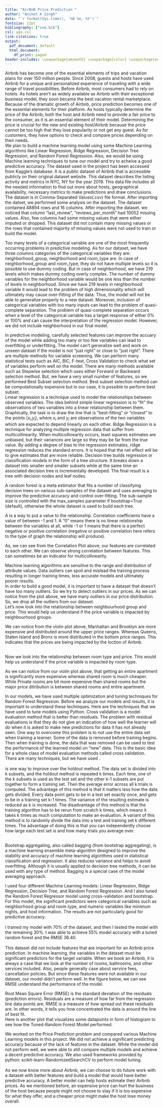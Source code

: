 ```yaml
---
title: "AirBnB Price Prediction "
author: "Aniket K Singh"
date: "`r format(Sys.time(), '%B %e, %Y')`"
fontsize: 12pt
bibliography: ["one.bib"]
csl: apa.csl
link-citations: true
output:
  pdf_document: default
  html_document:
    df_print: paged
header-includes: \usepackage{amsmath} \usepackage{color} \usepackage[english]{babel} \usepackage{graphicx} \usepackage{filecontents} \usepackage{natbib} \usepackage{url} \usepackage[nottoc]{tocbibind}
---
```



\tableofcontents


\newpage
\maketitle

\section{Introduction}

  Airbnb has become one of the essential elements of trips and vacation plans for over 150 million people. Since 2008, guests and hosts have used Airbnb for a unique and personalized experience of traveling with a wide range of travel possibilities. 
Before Airbnb, most consumers had to rely on hotels. As hotels aren't as widely available as Airbnb with their exceptional business model, they soon became the best vacation rental marketplace. \
Because of the dramatic growth of Airbnb, price prediction becomes one of the essential elements for their platform. As hosts typically determine the price of the Airbnb; both the host and Airbnb need to provide a fair price to the consumer, as it is an essential element of their model. Determining the price is crucial for the new and existing host/Airbnb because the price cannot be too high that they lose popularity or not get any guest. As for customers, they have options to check and compare prices depending on their needs. 
\
We plan to build a machine learning model using some Machine Learning algorithms like Linear Regression, Ridge Regression, Decision Tree Regression, and Random Forest Regression. Also, we would be using Machine learning techniques to tune our model and try to acheive a good predictive accuracy. 
\section{Data Preparation}
  The dataset used in the project has been accessed from Kaggle's database\cite{Kaggle}. It is a public dataset of Airbnb that is accessible publicly on their original dataset website. This dataset describes the listing activity and metrics in NYC, NY for the year 2019. This data file includes all the needed information to find out more about hosts, geographical availability, necessary metrics to make predictions and draw conclusions. The dataset is in Comma-Separated Values(.csv) file format. After importing the datset, we performed some analysis on the dataset. The dataset contained 48894 rows and 16 columns. 
\subsection{Handling Missing Values}

  After importing the dataset. we noticed that column "last_review", "reviews_per_month" had 10052 missing values. Also, few columns had some missing values that were either imputed or dropped. This dataset did not contain many missing values or the rows that contained majority of missing values were not used to train or build the model. 
\newpage
\subsection{Dealing with categorical inputs}
  Too many levels of a categorical variable are one of the most frequently occurring problems in predictive modeling. As for our dataset, we have three columns categories of the categorical variables they are: neighborhood_group, neighborhood and room_type are. In case of neighborhood_group and room_type, they do not have multiple levels so it is possible to use dummy coding. But in case of neighborhood, we have 219 levels which makes dummy coding overly complex. The number of dummy variables for the neighborhood variable would be one less than the number of levels in neighborhood. Since we have 219 levels in neighborhood variable it would lead to the problem of high dimensionality which will ultimately may cause over-fitting of the data. Thus, the model will not be able to generalize properly to a new dataset. Moreover, inclusion of categorical variables with too many inputs can lead to the problem of quasi-complete separation. The problem of quasi-complete separation occurs when a level of the categorical variable has a target response of either 0% or 100% and can cause the interpretation of the regression model. However, we did not include neighborhood in our final model. 
\

\subsection{Variable screening}

  In predictive modeling, carefully selected features can improve the accuary of the model while adding too many or too few variables can lead to overfitting or underfitting. The model can't generalize well and work on unseen dataset if the model is not "just right" or close to "just right". There are multiple methods for variable screening. We can perform many statistical tests such as AIC, BIC, F-test, Cross Validation to check what set of variables perform well on the model. There are many methods available such as Stepwise selection which uses either Forward or Backward selection method. But, we have a very small number of features, so we performed Best Subset selection method. Best subset selection method can be computationally expensive but in our case, it is possible to perform best subset.  
\begin{figure}
  \centering
    \includegraphics[width=0.8\textwidth]{~/AirBnbSeniorProject/images/variableBest.png}
    \caption{Best Subset Regression Result}
    \includegraphics[width=0.8\textwidth]{~/AirBnbSeniorProject/images/plotAIC.png}
    \caption{Best Subset Regression: Choosing number of predictors}
\end{figure}

\newpage
\section{Models Used}


\subsection{Linear Regression }

  Linear regression is a technique used to model the relationships between observed variables. The idea behind simple linear regression is to "fit" the observations of two variables into a linear relationship between them. Graphically, the task is to draw the line that is "best-fitting" or "closest" to the points ($x_i$,$y_i$), where $x_i$ and $y_i$ are observations of the two variables which are expected to depend linearly on each other. \cite{LinearRegression}
\begin{figure}
  \centering
    \includegraphics[width=0.7\textwidth]{~/AirBnbSeniorProject/images/linear.png}
    \caption{Simple Linear Regression from \cite{WikipediaEN:LinearRegression.svg}}
\end{figure}

\subsection{Ridge Regression}

  Ridge Regression is a technique for analyzing multiple regression data that suffer from multicollinearity. When multicollinearity occurs, least squares estimates are unbiased, but their variances are large so they may be far from the true value. By adding a degree of bias to the regression estimates, ridge regression reduces the standard errors.
It is hoped that the net effect will be to give estimates that are more reliable. \cite{RidgeRregression}
\newpage
\begin{figure}
  \centering
    \includegraphics[width=0.7\textwidth]{~/AirBnbSeniorProject/images/ridge.jpeg}
    \caption{Ridge Regression figure from \cite{RIDGEFIGURE}}
\end{figure}

\subsection{Decision Tree Regression }

  Decision tree builds regression or classification models in the form of a tree structure. It breaks down a dataset into smaller and smaller subsets while at the same time an associated decision tree is incrementally developed. The final result is a tree with decision nodes and leaf nodes.\cite{DecisionTreee}
\
\begin{figure}
  \centering
    \includegraphics[width=0.7\textwidth]{~/AirBnbSeniorProject/images/tree.png}
    \caption{Decision Tree Regression from \cite{DecisionTreee}}
\end{figure}
\newpage

\subsection{Random Forest Regression }

A random forest is a meta estimator that fits a number of classifying decision trees on various sub-samples of the dataset and uses averaging to improve the predictive accuracy and control over-fitting. The sub-sample size is controlled with the max_samples parameter if bootstrap=True (default), otherwise the whole dataset is used to build each tree. \cite{RandomForestRegresso}

\begin{figure}
  \centering
    \includegraphics[width=0.9\textwidth]{~/AirBnbSeniorProject/images/random.png}
    \caption{Random Forest Regression figure from \cite{randomForestFigure}}
\end{figure}

\section{Analysis}

\subsection{Exploratory Data Analysis }

\subsubsection{Correlation Analysis}

A \textbf{correlation coefficient} is a way to put a value to the relationship. Correlation coefficients have a value of between -1 and 1. A “0” means there is no linear relationship between the variables at all, while -1 or 1 means that there is a perfect negative or positive correlation (negative or positive correlation here refers to the type of graph the relationship will produce). \cite{Correlation}
\begin{figure}
  \centering
    \includegraphics[width=0.7\textwidth]{~/AirBnbSeniorProject/images/corr.png}
    \caption{Results of Pearson Correlation Test on Dataset}
\end{figure}

As, we can see from the Correlation Plot above, our features are correlated to each other. We can observe strong correlation between features. This can sometimes be an indicator for multicollinearity. 

\subsubsection{Price Analysis}

Machine learning algorithms are sensitive to the range and distribution of attribute values. Data outliers can spoil and mislead the training process resulting in longer training times, less accurate models and ultimately poorer results. \cite{OutlierDetection}
\
In order to build a good model, it is important to have a dataset that doesn't have too many outliers. So we try to detect outliers in our prices. 
\begin{figure}
  \centering
    \includegraphics[width=0.4\textwidth]{~/AirBnbSeniorProject/images/outPrice.png}
    \caption{Density plot of price with outliers}
\end{figure}
As we can notice from the plot above, we have many outliers in our price distribution. So, we drop all the outliers from our dataset. 
\begin{figure}
  \centering
    \includegraphics[width=0.5\textwidth]{~/AirBnbSeniorProject/images/Price.png}
    \caption{Density plot of price after removing outliers}
\end{figure}
\newpage
\textbf{Neighbourhood Group vs Price Analysis}
\
Let's now look into the relationship between neighbourhood group and price. This would help us understand if the price variable is impacted by neighbourhood groups. 
\begin{figure}
  \centering
    \includegraphics[width=0.6\textwidth]{~/AirBnbSeniorProject/images/nhgPrice.png}
    \caption{Violin Plot for Neighbourhood Distribution vs Price}
\end{figure}

We can notice from the violin plot above, Manhattan and Brooklyn are more expensive and distributed around the upper price ranges. Whereas Queens, Staten Island and Bronx is more distributed in the bottom price ranges. This indicates that the prices are being impacted by the loction of Airbnb.  \

\newpage
\textbf{Room Type vs Price Analysis}
\
Now we look into the relationship between room type and price. This would help us understand if the price variable is impacted by room type.  
\begin{figure}
  \centering
    \includegraphics[width=0.6\textwidth]{~/AirBnbSeniorProject/images/rmtype.png}
    \caption{Violin Plot for room type vs price}
\end{figure}
As we can notice from our violin plot above, that getting an entire apartment is significantly more expensive whereas shared room is much cheaper. While Private rooms are bit more expensive than shared rooms but the major price ditribution is between shared rooms and entire apartment. 

\subsection{Model Optimization and Tuning Techniques}
In our models, we have used multiple optimization and tuning techniques for Random Forest Regression. Before we analyze our models and results, it is important to understand these techniques. Here are the techniques that we have used to tune models using Python. 
\subsubsection{Cross Validation}
Cross validation is a model evaluation method that is better than residuals. The problem with residual evaluations is that they do not give an indication of how well the learner will do when it is asked to make new predictions for data it has not already seen. One way to overcome this problem is to not use the entire data set when training a learner. Some of the data is removed before training begins. Then when training is done, the data that was removed can be used to test the performance of the learned model on "new" data. This is the basic idea for a whole class of model evaluation methods called cross validation. \cite{CrossValidation}
\
There are many \textbf{Cross Validation} techniques, but we have used \textbf{K-fold Cross Validation}. 
\
\
\textbf{K-fold Cross Validation} is one way to improve over the holdout method. The data set is divided into k subsets, and the holdout method is repeated k times. Each time, one of the k subsets is used as the test set and the other k-1 subsets are put together to form a training set. Then the average error across all k trials is computed. The advantage of this method is that it matters less how the data gets divided. Every data point gets to be in a test set exactly once, and gets to be in a training set k-1 times. The variance of the resulting estimate is reduced as k is increased. The disadvantage of this method is that the training algorithm has to be rerun from scratch k times, which means it takes k times as much computation to make an evaluation. A variant of this method is to randomly divide the data into a test and training set k different times. The advantage of doing this is that you can independently choose how large each test set is and how many trials you average over. \cite{CrossValidation}
\
\begin{figure}
  \centering
    \includegraphics[width=0.7\textwidth]{~/AirBnbSeniorProject/images/cross.png}
    \caption{K-Fold Cross Validation Visualized from \cite{kfold}}
\end{figure}
\newpage
\subsubsection{Bootstrapping}
\
Bootstrap aggregating, also called bagging (from bootstrap aggregating), is a machine learning ensemble meta-algorithm designed to improve the stability and accuracy of machine learning algorithms used in statistical classification and regression. It also reduces variance and helps to avoid overfitting. Although it is usually applied to decision tree methods, it can be used with any type of method. Bagging is a special case of the model averaging approach. \cite{Bootstrap}

\begin{figure}
  \centering
    \includegraphics[width=0.7\textwidth]{~/AirBnbSeniorProject/images/bootstrap.png}
    \caption{Bootstrap Visualized from \cite{bootstrapFigure}}
\end{figure}

\subsection{Model Comparison and Results}

I used four different Machine Learning models: Linear Regression, Ridge Regression, Decision Tree, and Random Forest Regression. And I also tuned the Random Forest Regressor model using cross-validation and bootstrap. For this model, the significant predictors were categorical variables such as neighborhood group and room type, and numeric variables like minimum nights, and host information. The results are not particularly good for predictive accuracy. \
\
I trained my model with 70% of the dataset, and then I tested the model with the remaining 30%. I was able to achieve 55% model accuracy with a tuned random forest and the RMSE 36.40. \
\
This dataset did not include features that are important for an Airbnb price prediction. In machine learning, the variables in the dataset must be significant predictors for the target variable. When we book an Airbnb, it is always a case that we look at the number of rooms, bathrooms, and other services included. Also, people generally case about service fees, cancellation policies. But since these features were not available in our dataset, our model didn't perform well. In the figure below, we can see RMSE understand the performance of the model. \

\begin{figure}
  \centering
    \includegraphics[width=0.7\textwidth]{~/AirBnbSeniorProject/images/rmse.png}
    \caption{RMSE of all the models}
\end{figure}

Root Mean Square Error (RMSE) is the standard deviation of the residuals (prediction errors). Residuals are a measure of how far from the regression line data points are; RMSE is a measure of how spread out these residuals are. In other words, it tells you how concentrated the data is around the line of best fit. \cite{rootmean}
\
Here is another plot that visualizes some datapoints in form of histogram to see how the Tuned-Random Forest Model performed. 
\begin{figure}
  \centering
    \includegraphics[width=0.6\textwidth]{~/AirBnbSeniorProject/images/tuned.png}
    \caption{Tuned Random Forest Prediction Visualized}
\end{figure}

\newpage
\section{Conclusion}

We worked on the Price Prediction problem and compared various Machine Learning models in this project. We did not achieve a significant predicting accuracy because of the lack of features in the dataset. While the model did not perform well, we were able to still compare multiple models and achieve a decent predictive accuracy. We also used frameworks provided by python: scikit-learn-RandomizedSearchCV to perform model tuning.  
\
As we now know more about Airbnb, we can choose to do future work with a dataset with better features and build a model that would have better predictive accuracy. A better model can help hosts estimate their Airbnb prices. As we mentioned before, an expensive price can hurt the business of the host because people might not choose to stay if it is too expensive for what they offer, and a cheaper price might make the host lose money overall. 
\


\clearpage

\bibliographystyle{unsrt}
\bibliography{one}




